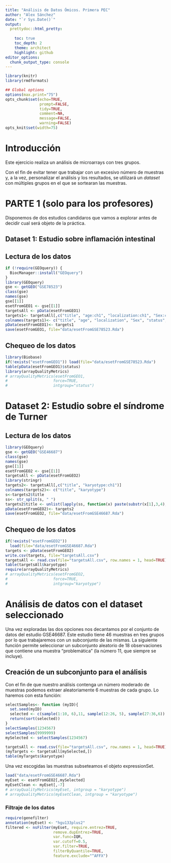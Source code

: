 ```yaml
---
title: "Análisis de Datos Ómicos. Primera PEC"
author: "Alex Sánchez"
date: "`r Sys.Date()`"
output:
  prettydoc::html_pretty:
 
    toc: true
    toc_depth: 2
    theme: architect
    highlight: github
editor_options: 
  chunk_output_type: console
---
```


```r
library(knitr)
library(rmdformats)

## Global options
options(max.print="75")
opts_chunk$set(echo=TRUE,
               prompt=FALSE,
               tidy=TRUE,
               comment=NA,
               message=FALSE,
               warning=FALSE)
opts_knit$set(width=75)
```

# Introducción

Este ejercicio realiza un análisis de microarrays con tres grupos.

Con el fin de evitar tener que trabajar con un excesivo número de muestras y, a la vez, personalizar el análisis y los resultados, se utilizará un *dataset* con múltiples grupos en el que se sortearan las muestras.

# PARTE 1 (solo para los profesores)

Disponemos de dos estudios candidaros que vamos a explorar antes de decidir cual será objeto de la práctica.

## Dataset 1: Estudio sobre inflamación intestinal

## Lectura de los datos

```r
if (!require(GEOquery)) {
  BiocManager::install("GEOquery")
}
library(GEOquery)
gse <- getGEO("GSE78523")
class(gse)
names(gse)
gse[[1]]
esetFromGEO1 <- gse[[1]]
targetsAll <- pData(esetFromGEO1)
targets1<- targetsAll[,c("title", "age:ch1", "localization:ch1", "Sex:ch1", "status:ch1","tissue:ch1")]
colnames(targets1)<- c("title", "age", "localization", "Sex", "status","tissue")
pData(esetFromGEO1)<- targets1
save(esetFromGEO1, file="data/esetFromGSE78523.Rda")
```

## Chequeo de los datos

```r
library(Biobase)
if(!exists("esetFromGEO1")) load(file="data/esetFromGSE78523.Rda")
table(pData(esetFromGEO1)$status)
library(arrayQualityMetrics)
# arrayQualityMetrics(esetFromGEO1, 
#                    force=TRUE, 
#                    intgroup="status")
```

# Dataset 2: Estudio sobre el síndrome de Turner

## Lectura de los datos

```r
library(GEOquery)
gse <- getGEO("GSE46687")
class(gse)
names(gse)
gse[[1]]
esetFromGEO2 <- gse[[1]]
targetsAll <- pData(esetFromGEO2)
library(stringr)
targets2<- targetsAll[,c("title", "karyotype:ch1")]
colnames(targets2)<- c("title", "karyotype")
s<-targets2$title 
ss<- str_split(s, " ")
targets2$title <- unlist(lapply(ss, function(x) paste(substr(x[1],3,4), x[3], sep="_")))
pData(esetFromGEO2)<- targets2
save(esetFromGEO2, file="data/esetFromGSE46687.Rda")
```

## Chequeo de los datos

```r
if(!exists("esetFromGEO2")) 
  load(file="data/esetFromGSE46687.Rda")
targets <- pData(esetFromGEO2)
write.csv(targets, file="targetsAll.csv")
targetsAll <- read.csv(file="targetsAll.csv", row.names = 1, head=TRUE)
table(targetsAll$karyotype)
require(arrayQualityMetrics)
# arrayQualityMetrics(esetFromGEO2, 
#                    force=TRUE, 
#                    intgroup="karyotype")
```

# Análisis de datos con el dataset seleccionado

Una vez exploradas las dos opciones nos decantamos por el conjunto de datos del estudio GSE46687. Este estudio tiene 46 muestras en tres grupos por lo que trabajaremos con un subconjunto de las mismas. La siguiente función permite seleccionar un subconjunto aleatorio de 18 observaciones que contiene una muestra "problemática" (la número 11, que siempre se incluye).

## Creación de un subconjunto para el análisis

Con el fin de que nuestro análisis contenga un número moderado de muestras podemos extraer aleatoriamente 6 muestras de cada grupo. Lo haremos con esta función:

```r
selectSamples<- function (myID){
  set.seed(myID)
  selected <- c(sample(1:10, 6),11, sample(12:26, 5), sample(27:36,6))
  return(sort(selected))
}
selectSamples(1234567)
selectSamples(9999999)
mySelected <- selectSamples(1234567)

targetsAll <- read.csv(file="targetsAll.csv", row.names = 1, head=TRUE)
(myTargets <- targetsAll[mySelected,])
table(myTargets$karyotype)
```

Una vez escogidas las muestras subseteamos el objeto expressionSet.

```r
load("data/esetFromGSE46687.Rda")
myEset <- esetFromGEO2[,mySelected]
myEsetClean <- myEset[,-7]
# arrayQualityMetrics(myEset, intgroup = "karyotype")
# arrayQualityMetrics(myEsetClean, intgroup = "karyotype")
```

### Filtraje de los datos

```r
require(genefilter)
annotation(myEset) <- "hgu133plus2"
filtered <- nsFilter(myEset, require.entrez=TRUE,  
                     remove.dupEntrez=TRUE,
                     var.func=IQR,
                     var.cutoff=0.5,
                     var.filter=TRUE,
                     filterByQuantile=TRUE,
                     feature.exclude="^AFFX")
```
